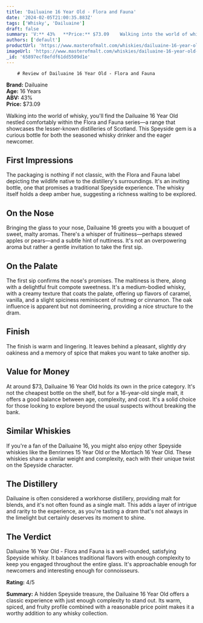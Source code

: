 ```yaml
---
title: 'Dailuaine 16 Year Old - Flora and Fauna'
date: '2024-02-05T21:00:35.883Z'
tags: ['Whisky', 'Dailuaine']
draft: false
summary: 'V:** 43%   **Price:** $73.09    Walking into the world of whisky, you ll find the Dailuaine 16 Year Old nestled comfortably within...'
authors: ['default']
productUrl: 'https://www.masterofmalt.com/whiskies/dailuaine-16-year-old-whisky/'
imageUrl: 'https://www.masterofmalt.com/whiskies/dailuaine-16-year-old-whisky.jpg'
_id: '65897ecf8efdf61dd5509d1e'
---
```


        # Review of Dailuaine 16 Year Old - Flora and Fauna

**Brand:** Dailuaine  
**Age:** 16 Years  
**ABV:** 43%  
**Price:** $73.09

Walking into the world of whisky, you'll find the Dailuaine 16 Year Old nestled comfortably within the Flora and Fauna series—a range that showcases the lesser-known distilleries of Scotland. This Speyside gem is a curious bottle for both the seasoned whisky drinker and the eager newcomer.

## First Impressions

The packaging is nothing if not classic, with the Flora and Fauna label depicting the wildlife native to the distillery's surroundings. It's an inviting bottle, one that promises a traditional Speyside experience. The whisky itself holds a deep amber hue, suggesting a richness waiting to be explored.

## On the Nose

Bringing the glass to your nose, Dailuaine 16 greets you with a bouquet of sweet, malty aromas. There's a whisper of fruitiness—perhaps stewed apples or pears—and a subtle hint of nuttiness. It's not an overpowering aroma but rather a gentle invitation to take the first sip.

## On the Palate

The first sip confirms the nose's promises. The maltiness is there, along with a delightful fruit compote sweetness. It's a medium-bodied whisky, with a creamy texture that coats the palate, offering up flavors of caramel, vanilla, and a slight spiciness reminiscent of nutmeg or cinnamon. The oak influence is apparent but not domineering, providing a nice structure to the dram.

## Finish

The finish is warm and lingering. It leaves behind a pleasant, slightly dry oakiness and a memory of spice that makes you want to take another sip.

## Value for Money

At around $73, Dailuaine 16 Year Old holds its own in the price category. It's not the cheapest bottle on the shelf, but for a 16-year-old single malt, it offers a good balance between age, complexity, and cost. It's a solid choice for those looking to explore beyond the usual suspects without breaking the bank.

## Similar Whiskies

If you're a fan of the Dailuaine 16, you might also enjoy other Speyside whiskies like the Benrinnes 15 Year Old or the Mortlach 16 Year Old. These whiskies share a similar weight and complexity, each with their unique twist on the Speyside character.

## The Distillery

Dailuaine is often considered a workhorse distillery, providing malt for blends, and it's not often found as a single malt. This adds a layer of intrigue and rarity to the experience, as you're tasting a dram that's not always in the limelight but certainly deserves its moment to shine.

## The Verdict

Dailuaine 16 Year Old - Flora and Fauna is a well-rounded, satisfying Speyside whisky. It balances traditional flavors with enough complexity to keep you engaged throughout the entire glass. It's approachable enough for newcomers and interesting enough for connoisseurs.

**Rating:** 4/5

**Summary:** A hidden Speyside treasure, the Dailuaine 16 Year Old offers a classic experience with just enough complexity to stand out. Its warm, spiced, and fruity profile combined with a reasonable price point makes it a worthy addition to any whisky collection.
